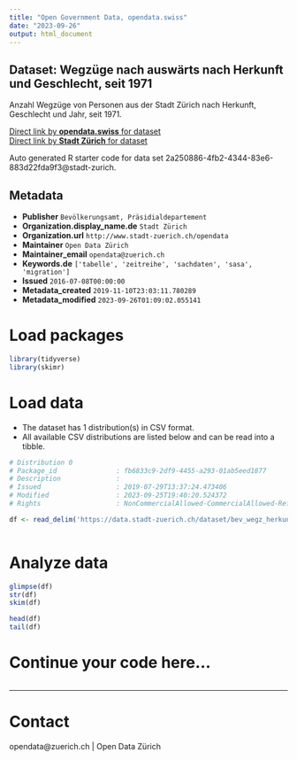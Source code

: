 ```yaml
---
title: "Open Government Data, opendata.swiss"
date: "2023-09-26"
output: html_document
---
```


## Dataset: Wegzüge nach auswärts nach Herkunft und Geschlecht, seit 1971


Anzahl Wegzüge von Personen aus der Stadt Zürich nach Herkunft, Geschlecht und Jahr, seit 1971.


[Direct link by **opendata.swiss** for dataset](https://opendata.swiss/de/dataset/wegzuge-nach-herkunft-und-geschlecht-seit-19714)<br>
[Direct link by **Stadt Zürich** for dataset](https://data.stadt-zuerich.ch/dataset/bev_wegz_herkunft_geschlecht_seit1971_od3520)

Auto generated R starter code for data set 2a250886-4fb2-4344-83e6-883d22fda9f3@stadt-zurich.

## Metadata

- **Publisher** `Bevölkerungsamt, Präsidialdepartement`
- **Organization.display_name.de** `Stadt Zürich`
- **Organization.url** `http://www.stadt-zuerich.ch/opendata`
- **Maintainer** `Open Data Zürich`
- **Maintainer_email** `opendata@zuerich.ch`
- **Keywords.de** `['tabelle', 'zeitreihe', 'sachdaten', 'sasa', 'migration']`
- **Issued** `2016-07-08T00:00:00`
- **Metadata_created** `2019-11-10T23:03:11.780289`
- **Metadata_modified** `2023-09-26T01:09:02.055141`


# Load packages

```r

library(tidyverse)
library(skimr)

```

# Load data

-   The dataset has 1 distribution(s) in CSV format.
-   All available CSV distributions are listed below and can be read into a tibble.

```r

# Distribution 0
# Package_id               : fb6833c9-2df9-4455-a293-01ab5eed1877
# Description              : 
# Issued                   : 2019-07-29T13:37:24.473406
# Modified                 : 2023-09-25T19:40:20.524372
# Rights                   : NonCommercialAllowed-CommercialAllowed-ReferenceNotRequired

df <- read_delim('https://data.stadt-zuerich.ch/dataset/bev_wegz_herkunft_geschlecht_seit1971_od3520/download/BEV352OD3520.csv')



```

# Analyze data

```r

glimpse(df)
str(df)
skim(df)

head(df)
tail(df)

```

# Continue your code here...

```r

```

------------------------------------------------------------------------

# Contact

opendata@zuerich.ch | Open Data Zürich
